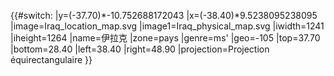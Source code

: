 <includeonly>{{#switch:{{{1}}}
|y=({{{2}}}-37.70)*-10.752688172043
|x=({{{3}}}-38.40)*9.5238095238095
|image=Iraq_location_map.svg
|image1=Iraq_physical_map.svg
|iwidth=1241
|iheight=1264
|name=伊拉克
|zone=pays
|genre=ms'
|geo=-105
|top=37.70
|bottom=28.40
|left=38.40
|right=48.90
|projection=Projection équirectangulaire
}}</includeonly><noinclude>{{Location map/Info|Iraq}}
{{Documentation}}
</noinclude>